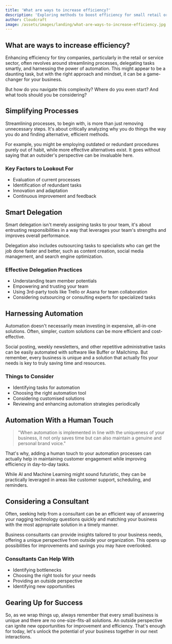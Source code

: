 ```yaml
---
title: 'What are ways to increase efficiency?'
description: 'Exploring methods to boost efficiency for small retail or service businesses.'
author: Cloudcraft
image: /assets/images/landing/what-are-ways-to-increase-efficiency.jpg
---
```


## What are ways to increase efficiency?

Enhancing efficiency for tiny companies, particularly in the retail or service sector, often revolves around streamlining processes, delegating tasks smartly, and harnessing the power of automation. This might appear to be a daunting task, but with the right approach and mindset, it can be a game-changer for your business.

But how do you navigate this complexity? Where do you even start? And what tools should you be considering?

<ServicesBlurb />

## Simplifying Processes

Streamlining processes, to begin with, is more than just removing unnecessary steps. It's about critically analyzing why you do things the way you do and finding alternative, efficient methods.

For example, you might be employing outdated or redundant procedures purely out of habit, while more effective alternatives exist. It goes without saying that an outsider's perspective can be invaluable here.

### Key Factors to Lookout For

 * Evaluation of current processes
 * Identification of redundant tasks
 * Innovation and adaptation
 * Continuous improvement and feedback

## Smart Delegation

Smart delegation isn't merely assigning tasks to your team, it's about entrusting responsibilities in a way that leverages your team's strengths and improves overall performance.

Delegation also includes outsourcing tasks to specialists who can get the job done faster and better, such as content creation, social media management, and search engine optimization.

### Effective Delegation Practices

 * Understanding team member potentials
 * Empowering and trusting your team
 * Using 3rd-party tools like Trello or Asana for team collaboration
 * Considering outsourcing or consulting experts for specialized tasks

## Harnessing Automation

Automation doesn't necessarily mean investing in expensive, all-in-one solutions. Often, simpler, custom solutions can be more efficient and cost-effective.

Social posting, weekly newsletters, and other repetitive administrative tasks can be easily automated with software like Buffer or Mailchimp. But remember, every business is unique and a solution that actually fits your needs is key to truly saving time and resources.

### Things to Consider

 * Identifying tasks for automation
 * Choosing the right automation tool
 * Considering customised solutions
 * Reviewing and enhancing automation strategies periodically

<GetStartedBlurb />

## Automation With a Human Touch

<blockquote tip>"When automation is implemented in line with the uniqueness of your business, it not only saves time but can also maintain a genuine and personal brand voice."</blockquote>

That's why, adding a human touch to your automation processes can actually help in maintaining customer engagement while improving efficiency in day-to-day tasks. 

While AI and Machine Learning might sound futuristic, they can be practically leveraged in areas like customer support, scheduling, and reminders.

## Considering a Consultant

Often, seeking help from a consultant can be an efficient way of answering your nagging technology questions quickly and matching your business with the most appropriate solution in a timely manner.

Business consultants can provide insights tailored to your business needs, offering a unique perspective from outside your organization. This opens up possibilities for improvements and savings you may have overlooked.

### Consultants Can Help With

 * Identifying bottlenecks
 * Choosing the right tools for your needs
 * Providing an outside perspective
 * Identifying new opportunities

## Gearing Up for Success

So, as we wrap things up, always remember that every small business is unique and there are no one-size-fits-all solutions. An outside perspective can ignite new opportunities for improvement and efficiency. That's enough for today, let's unlock the potential of your business together in our next interactions.